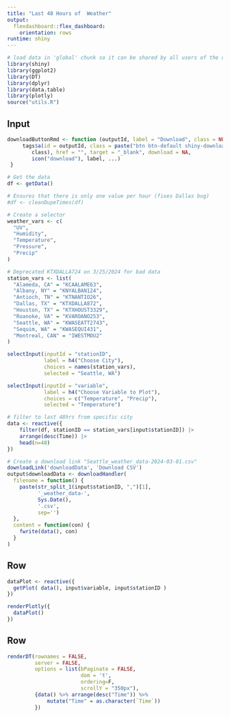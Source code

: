 ```yaml
---
title: "Last 48 Hours of  Weather"
output: 
  flexdashboard::flex_dashboard:
    orientation: rows
runtime: shiny
---
```


```r
# load data in 'global' chunk so it can be shared by all users of the dashboard
library(shiny)
library(ggplot2)
library(DT)
library(dplyr)
library(data.table)
library(plotly)
source("utils.R")
```

Input {.sidebar}
-----------------------------------------------------------------------

```r
downloadButtonRmd <- function (outputId, label = "Download", class = NULL, ...)  {
     tags$a(id = outputId, class = paste("btn btn-default shiny-download-link", 
        class), href = "", target = "_blank", download = NA, 
        icon("download"), label, ...)
 }
```

```r
# Get the data 
df <- getData()

# Ensures that there is only one value per hour (fixes Dallas bug)
#df <- cleanDupeTimes(df)

# Create a selector
weather_vars <- c(
  "UV", 
  "Humidity", 
  "Temperature", 
  "Pressure", 
  "Precip"
)

# Deprecated KTXDALLA724 on 3/25/2024 for bad data
station_vars <- list(
  "Alameda, CA" = "KCAALAME63",
  "Albany, NY" = "KNYALBAN124",
  "Antioch, TN" = "KTNANTIO26",
  "Dallas, TX" = "KTXDALLA872",
  "Houston, TX" = "KTXHOUST3329",
  "Roanoke, VA" = "KVAROANO253",
  "Seattle, WA" = "KWASEATT2743", 
  "Sequim, WA" = "KWASEQUI431", 
  "Montreal, CAN" = "IWESTMOU2"
)

selectInput(inputId = "stationID",
            label = h4("Choose City"),
            choices = names(station_vars),
            selected = "Seattle, WA")

selectInput(inputId = "variable",
            label = h4("Choose Variable to Plot"),
            choices = c("Temperature", "Precip"),
            selected = "Temperature")

# filter to last 48hrs from specific city
data <- reactive({
    filter(df, stationID == station_vars[input$stationID]) |>
    arrange(desc(Time)) |> 
    head(n=48)
})

# Create a download link "Seattle_weather_data-2024-03-01.csv"
downloadLink('downloadData', 'Download CSV')
output$downloadData <- downloadHandler(
  filename = function() {
    paste(str_split_1(input$stationID, ",")[1],
          '_weather_data-', 
          Sys.Date(), 
          '.csv', 
          sep='')
  },
  content = function(con) {
    fwrite(data(), con)
  }
)
```

Row
------------------------------------------------------------------

```r

dataPlot <- reactive({
  getPlot( data(), input$variable, input$stationID )
})

renderPlotly({
  dataPlot()
})
```

Row
-------------------------------------------------------------

```r
renderDT(rownames = FALSE,
         server = FALSE,
         options = list(bPaginate = FALSE,
                        dom = 't',
                        ordering=F,
                        scrollY = "350px"),
         {data() %>% arrange(desc("Time")) %>%
             mutate("Time" = as.character(`Time`))
         })

```